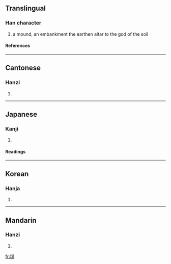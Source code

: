 ==Translingual==
===Han character===
{{Han char|rn=32|rad=土|as=16|sn=19|four=4513<sub>8</sub>|canj=土卜中金 (GYLC)}}
# a mound, an embankment the earthen altar to the god of the soil
====References====
{{Han ref|kx=0242.020|dkj=05589|dj=0481.260|hdz=10497.180|uh=58DD|ud=22749|bh=F1F7|bd=61943}}
----
==Cantonese==
===Hanzi===
{{yue-hanzi|jyut=|y=wai2}}
# {{defn|Cantonese}}
----
==Japanese==
===Kanji===
{{ja-kanji|grade=|rs=土16}}
# {{defn|Japanese}} 
====Readings====
{{ja-readings|on=[[い]] (i), [[た]] (ta)|kun=[[だん]] (dan), [[らち]] (rachi)}}
----
==Korean==
===Hanja===
{{ko-hanja|hangeul=유|rv=yu|mr=yu}}
# {{defn|Korean}}
----
==Mandarin==
===Hanzi===
{{cmn-hanzi|pin=[[wéi]] (wei2)|wg=wei<sup>2</sup>}}
# {{defn|Mandarin}}

[[fr:壝]]
